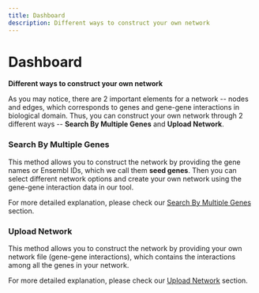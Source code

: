 ```yaml
---
title: Dashboard
description: Different ways to construct your own network
---
```


# Dashboard

**Different ways to construct your own network**

As you may notice, there are 2 important elements for a network -- nodes and edges, which corresponds to genes and gene-gene interactions in biological domain. Thus, you can construct your own network through 2 different ways -- **Search By Multiple Genes** and **Upload Network**.&#x20;

### **Search By Multiple Genes**

This method allows you to construct the network by providing the gene names or Ensembl IDs, which we call them **seed genes**. Then you can select different network options and create your own network using the gene-gene interaction data in our tool.

For more detailed explanation, please check our [Search By Multiple Genes](dashboard/search-by-multiple-genes.mdx) section.

### **Upload Network**

This method allows you to construct the network by providing your own network file (gene-gene interactions), which contains the interactions among all the genes in your network.&#x20;

For more detailed explanation, please check our [Upload Network](dashboard/upload-network.mdx) section.